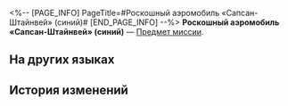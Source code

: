 <%-- [PAGE_INFO]
PageTitle=#Роскошный аэромобиль «Сапсан-Штайнвей» (синий)#
[END_PAGE_INFO] --%>
{{Предмет Инфобокс
|id          = 140418
|Изображение = Предмет Роскошный аэромобиль «Сапсан-Штайнвей» (синий).png
|Тип         = Предмет миссии
|Инвентарь   = Миссии
|Редкость    = 3
|Эффект      = 
|Описание    = Роскошный и элегантный «Сапсан-Штайнвей» в стильном синем цвете.
}}
{{Описание|''«Скоростной "Сапсан-Штайнвей": мечты о скорости - теперь реальность!»''}}
'''Роскошный аэромобиль «Сапсан-Штайнвей» (синий)''' — [[Предмет миссии]].

==На других языках==
{{На других языках
|en   = Steinway Falcon Luxury Speedster (Blue)
|zhs  = 「斯坦威游隼」豪华飞车（蓝）
|zht  = 「斯坦威遊隼」豪華飛車（藍）
|ja   = 「スタインウェイ・ファルコン」高級浮遊車（青）
|ko   = 「스타인웨이 팔콘」 고급 플라잉 리무진(블루)
|es   = Volauto lujoso Halcón Steinway (azul)
|fr   = Speedster de luxe Zéphyrrari (bleu)
|ru   = Роскошный аэромобиль «Сапсан-Штайнвей» (синий)
|th   = รถสปีดสเตอร์สุดหรู "Steinway Falcon" (น้ำเงิน)
|vi   = Xe Bay Hạng Sang Steinway Falcon (Xanh)
|de   = Luxusflitzer der Marke Steinway Falcon (Blau)
|id   = Mobil Terbang Mewah "Steinway Falcon" (Biru)
|pt   = Steinway Falcon de Luxo (Azul)
}}

==История изменений==
{{История изменений|3.5}}